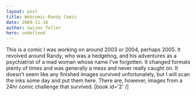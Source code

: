 ```yaml
---
layout: post
title: Webcomic-Randy Comic
date: 2009-11-16
author: Swizec Teller
hero: undefined
---
```


This is a comic I was working on around 2003 or 2004, perhaps 2005. It revolved around Randy, who was a hedgehog, and his adventures as a psychiatrist of a mad woman whose name I've forgotten. It changed formats plenty of times and was generally a mess and never really caught on. It doesn't seem like any finished images survived unfortunately, but I will scan the inks some day and put them here. There are, however, images from a 24hr comic challenge that survived. \[book id='2' /]
